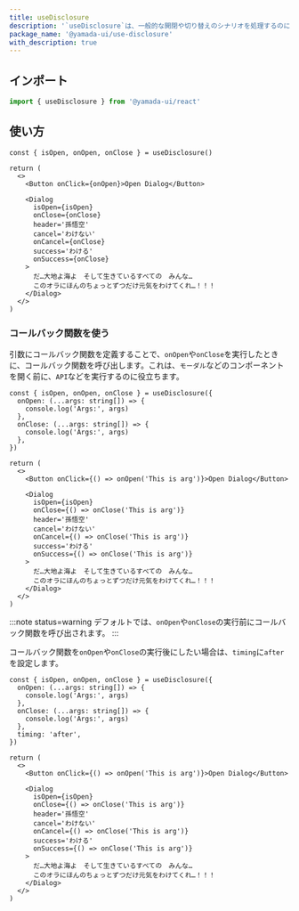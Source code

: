 ```yaml
---
title: useDisclosure
description: '`useDisclosure`は、一般的な開閉や切り替えのシナリオを処理するのに役立つカスタムフックです。`Modal`、`Dialog`、`Drawer`などのコンポーネントを制御するために使用できます。'
package_name: '@yamada-ui/use-disclosure'
with_description: true
---
```


## インポート

```ts
import { useDisclosure } from '@yamada-ui/react'
```

## 使い方

```tsx functional=true
const { isOpen, onOpen, onClose } = useDisclosure()

return (
  <>
    <Button onClick={onOpen}>Open Dialog</Button>

    <Dialog
      isOpen={isOpen}
      onClose={onClose}
      header='孫悟空'
      cancel='わけない'
      onCancel={onClose}
      success='わける'
      onSuccess={onClose}
    >
      だ…大地よ海よ　そして生きているすべての　みんな…
      このオラにほんのちょっとずつだけ元気をわけてくれ…！！！
    </Dialog>
  </>
)
```

### コールバック関数を使う

引数にコールバック関数を定義することで、`onOpen`や`onClose`を実行したときに、コールバック関数を呼び出します。これは、`モーダル`などのコンポーネントを開く前に、`API`などを実行するのに役立ちます。

```tsx functional=true
const { isOpen, onOpen, onClose } = useDisclosure({
  onOpen: (...args: string[]) => {
    console.log('Args:', args)
  },
  onClose: (...args: string[]) => {
    console.log('Args:', args)
  },
})

return (
  <>
    <Button onClick={() => onOpen('This is arg')}>Open Dialog</Button>

    <Dialog
      isOpen={isOpen}
      onClose={() => onClose('This is arg')}
      header='孫悟空'
      cancel='わけない'
      onCancel={() => onClose('This is arg')}
      success='わける'
      onSuccess={() => onClose('This is arg')}
    >
      だ…大地よ海よ　そして生きているすべての　みんな…
      このオラにほんのちょっとずつだけ元気をわけてくれ…！！！
    </Dialog>
  </>
)
```

:::note status=warning
デフォルトでは、`onOpen`や`onClose`の実行前にコールバック関数を呼び出されます。
:::

コールバック関数を`onOpen`や`onClose`の実行後にしたい場合は、`timing`に`after`を設定します。

```tsx functional=true
const { isOpen, onOpen, onClose } = useDisclosure({
  onOpen: (...args: string[]) => {
    console.log('Args:', args)
  },
  onClose: (...args: string[]) => {
    console.log('Args:', args)
  },
  timing: 'after',
})

return (
  <>
    <Button onClick={() => onOpen('This is arg')}>Open Dialog</Button>

    <Dialog
      isOpen={isOpen}
      onClose={() => onClose('This is arg')}
      header='孫悟空'
      cancel='わけない'
      onCancel={() => onClose('This is arg')}
      success='わける'
      onSuccess={() => onClose('This is arg')}
    >
      だ…大地よ海よ　そして生きているすべての　みんな…
      このオラにほんのちょっとずつだけ元気をわけてくれ…！！！
    </Dialog>
  </>
)
```
